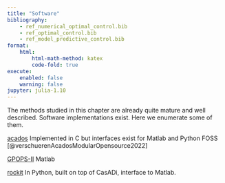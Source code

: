 ```yaml
---
title: "Software"
bibliography: 
    - ref_numerical_optimal_control.bib
    - ref_optimal_control.bib
    - ref_model_predictive_control.bib
format:
    html:
        html-math-method: katex
        code-fold: true
execute:
    enabled: false
    warning: false
jupyter: julia-1.10
---
```


The methods studied in this chapter are already quite mature and well described. Software implementations exist. Here we enumerate some of them. 

[acados](https://github.com/acados/acados) Implemented in C but interfaces exist for Matlab and Python FOSS [@verschuerenAcadosModularOpensource2022]

[GPOPS-II](https://www.gpops2.com/) Matlab

[rockit](https://gitlab.kuleuven.be/meco-software/rockit) In Python, built on top of CasADi, interface to Matlab. 